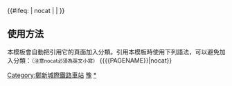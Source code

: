 {{鐵道路線|
| 模板名稱 = 鄭新城際鐵路
| 名稱 = [[鄭新城際鐵路]]（規劃中）
| 代表色 = #0033c9
| Logo = [[File:China Railways.svg|17px]]
| 背景顏色 = #FFFFFF
| 車站列表 = [[郑州站|郑州]] - [[黃河大觀站|黃河大觀]] - [[焦作东站|焦作东]] - [[忠义站 (河南省)|忠義]] - [[亢村站|亢村]] - [[七裡營站|七裡營]] - [[新鄉站|新乡]]
}}
<includeonly>{{#ifeq: {{{1}}} | nocat | <!--空--> | [[Category:鄭新城際鐵路車站]] }}</includeonly><noinclude>

==使用方法==
本模板會自動把引用它的頁面加入分類。引用本模板時使用下列語法，可以避免加入分類：<small>（注意nocat必須為英文小寫）</small>
<nowiki>{{{{PAGENAME}}|nocat}}</nowiki>
[[Category:中國鐵路路線模板|豫]]
[[Category:鄭新城際鐵路車站|*]]
</noinclude>